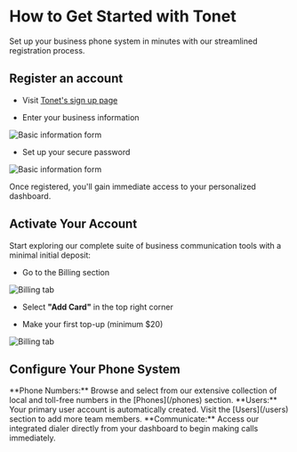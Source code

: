  
# How to Get Started with Tonet
Set up your business phone system in minutes with our streamlined registration process.

## Register an account

* Visit [Tonet's sign up page](https://tonet.ai/signup)

* Enter your business information
<Image src="/images/sign_up/basic_information.png" alt="Basic information form" width={610} height={488}/>

* Set up your secure password
<Image src="/images/sign_up/secure_password.png" alt="Basic information form" width={622} height={661}/>

Once registered, you'll gain immediate access to your personalized dashboard.

## Activate Your Account

Start exploring our complete suite of business communication tools with a minimal initial deposit:

* Go to the Billing section
<Image src="/images/sign_up/billing_tab.png" alt="Billing tab" width={253} height={278}/>

* Select **"Add Card"** in the top right corner

* Make your first top-up (minimum $20)

<Image src="/images/sign_up/top_up.png" alt="Billing tab" width={440} height={195}/>

## Configure Your Phone System

<Callout type="info" emoji="#️">
  **Phone Numbers:** Browse and select from our extensive collection of local and toll-free numbers in the [Phones](/phones) section.
</Callout>

<Callout type="info" emoji="👥">
  **Users:** Your primary user account is automatically created. Visit the [Users](/users) section to add more team members.
</Callout>

<Callout type="info" emoji="📞">
  **Communicate:** Access our integrated dialer directly from your dashboard to begin making calls immediately.
</Callout>